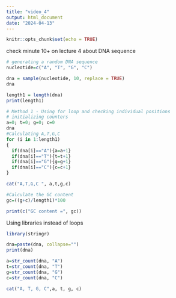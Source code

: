 ```yaml
---
title: "video_4"
output: html_document
date: "2024-04-13"
---
```


```r
knitr::opts_chunk$set(echo = TRUE)
```

check minute 10+ on lecture 4 about DNA sequence 

```r
# generating a random DNA sequence 
nucleotide=c("A", "T", "G", "C")

dna = sample(nucleotide, 10, replace = TRUE)
dna

length1 = length(dna)
print(length1)

# Method 1 - Using for loop and checking individual positions
# initializing counters
a=0; t=0; g=0; c=0
dna
#Calculating A,T,G,C
for (i in 1:length1)
{
  if(dna[i]=="A"){a=a+1}
  if(dna[i]=="T"){t=t+1}
  if(dna[i]=="G"){g=g+1}
  if(dna[i]=="C"){c=c+1}
}

cat("A,T,G,C ", a,t,g,c)

#Calculate the GC content 
gc=((g+c)/length1)*100

print(c("GC content =", gc))
```

Using libraries instead of loops 

```r
library(stringr)

dna=paste(dna, collapse="")
print(dna)

a=str_count(dna, "A")
t=str_count(dna, "T")
g=str_count(dna, "G")
c=str_count(dna, "C")

cat("A, T, G, C",a, t, g, c)
```

